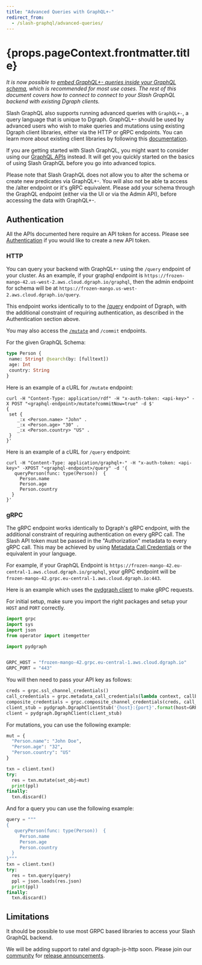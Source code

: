 ```yaml
---
title: "Advanced Queries with GraphQL+-"
redirect_from:
  - /slash-graphql/advanced-queries/
---
```


<h1>{props.pageContext.frontmatter.title}</h1>

*It is now possible to [embed GraphQL+- queries inside your GraphQL schema](https://graphql.dgraph.io/doc/custom/graphqlpm), which is recommended for most use cases. The rest of this document covers how to connect to connect to your Slash GraphQL backend with existing Dgraph clients.*

Slash GraphQL also supports running advanced queries with `GraphQL+-`, a query language that is unique to Dgraph. GraphQL+- should be used by advanced users who wish to make queries and mutations using existing Dgraph client libraries, either via the HTTP or gRPC endpoints. You can learn more about existing client libraries by following this [documentation](https://dgraph.io/docs/clients/).

If you are getting started with Slash GraphQL, you might want to consider using our [GraphQL APIs](https://graphql.dgraph.io/doc/) instead. It will get you quickly started on the basics of using Slash GraphQL before you go into advanced topics.

Please note that Slash GraphQL does not allow you to alter the schema or create new predicates via GraphQL+-. You will also not be able ta access the /alter endpoint or it's gRPC equivalent. Please add your schema through the GraphQL endpoint (either via the UI or via the Admin API), before accessing the data with GraphQL+-.

## Authentication

All the APIs documented here require an API token for access. Please see [Authentication](./admin/authentication) if you would like to create a new API token.

### HTTP

You can query your backend with GraphQL+- using the `/query` endpoint of your cluster. As an example, if your graphql endpoint is `https://frozen-mango-42.us-west-2.aws.cloud.dgraph.io/graphql`, then the admin endpoint for schema will be at `https://frozen-mango.us-west-2.aws.cloud.dgraph.io/query`.

This endpoint works identically to to the [/query](https://dgraph.io/docs/query-language/) endpoint of Dgraph, with the additional constraint of requiring authentication, as described in the Authentication section above.

You may also access the [`/mutate`](https://dgraph.io/docs/mutations/) and `/commit` endpoints.

For the given GraphQL Schema:
```graphql
type Person {
 name: String! @search(by: [fulltext])
 age: Int
 country: String
}
```

Here is an example of a cURL for `/mutate` endpoint:
```cURL
curl -H "Content-Type: application/rdf" -H "x-auth-token: <api-key>" -X POST "<graphql-endpoint>/mutate?commitNow=true" -d $'
{
 set {
    _:x <Person.name> "John" .
    _:x <Person.age> "30" .
    _:x <Person.country> "US" .
 }
}'
```
Here is an example of a cURL for `/query` endpoint:
```
curl -H "Content-Type: application/graphql+-" -H "x-auth-token: <api-key>" -XPOST "<graphql-endpoint>/query" -d '{
   queryPerson(func: type(Person))  {
     Person.name
     Person.age
     Person.country
  }
}'
```

### gRPC

The gRPC endpoint works identically to Dgraph's gRPC endpoint, with the additional constraint of requiring authentication on every gRPC call. The Slash API token must be passed in the "Authorization" metadata to every gRPC call. This may be achieved by using [Metadata Call Credentials](https://godoc.org/google.golang.org/grpc/credentials#PerRPCCredentials) or the equivalent in your language.

For example, if your GraphQL Endpoint is `https://frozen-mango-42.eu-central-1.aws.cloud.dgraph.io/graphql`, your gRPC endpoint will be `frozen-mango-42.grpc.eu-central-1.aws.cloud.dgraph.io:443`.

Here is an example which uses the [pydgraph client](https://github.com/dgraph-io/pydgraph) to make gRPC requests.

For initial setup, make sure you import the right packages and setup your `HOST` and `PORT` correctly.

```python
import grpc
import sys
import json
from operator import itemgetter

import pydgraph


GRPC_HOST = "frozen-mango-42.grpc.eu-central-1.aws.cloud.dgraph.io"
GRPC_PORT = "443"
```

You will then need to pass your API key as follows:
```python
creds = grpc.ssl_channel_credentials()
call_credentials = grpc.metadata_call_credentials(lambda context, callback: callback((("Authorization", "<api-key>"),), None))
composite_credentials = grpc.composite_channel_credentials(creds, call_credentials)
client_stub = pydgraph.DgraphClientStub('{host}:{port}'.format(host=GRPC_HOST, port=GRPC_PORT), composite_credentials)
client = pydgraph.DgraphClient(client_stub)
```

For mutations, you can use the following example:
```python
mut = {
  "Person.name": "John Doe",
  "Person.age": "32",
  "Person.country": "US"
}

txn = client.txn()
try:
  res = txn.mutate(set_obj=mut)
  print(ppl)
finally:
  txn.discard()
```

And for a query you can use the following example:
```python
query = """
{
   queryPerson(func: type(Person))  {
     Person.name
     Person.age
     Person.country
  }
}"""
txn = client.txn()
try:
  res = txn.query(query)
  ppl = json.loads(res.json)
  print(ppl)
finally:
  txn.discard()
```

## Limitations

It should be possible to use most GRPC based libraries to access your Slash GraphQL backend.

We will be adding support to ratel and dgraph-js-http soon. Please join our [community](https://discuss.dgraph.io) for [release announcements](https://discuss.dgraph.io/tags/c/user/slash/33/release).
